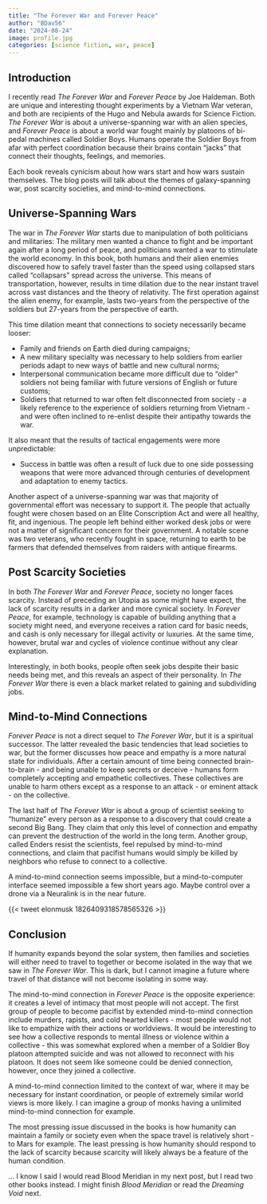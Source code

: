 ```yaml
---
title: "The Forever War and Forever Peace"
author: "BDav56"
date: "2024-08-24"
image: profile.jpg
categories: [science fiction, war, peace]
---
```


## Introduction

I recently read *The Forever War* and *Forever Peace* by Joe Haldeman. Both are unique and interesting thought experiments by a Vietnam War veteran, and both are recipients of the Hugo and Nebula awards for Science Fiction. *The Forever War* is about a universe-spanning war with an alien species, and *Forever Peace* is about a world war fought mainly by platoons of bi-pedal machines called Soldier Boys. Humans operate the Soldier Boys from afar with perfect coordination because their brains contain "jacks" that connect their thoughts, feelings, and memories.

Each book reveals cynicism about how wars start and how wars sustain themselves. The blog posts will talk about the themes of galaxy-spanning war, post scarcity societies, and mind-to-mind connections.

## Universe-Spanning Wars

The war in *The Forever War* starts due to manipulation of both politicians and militaries: The military men wanted a chance to fight and be important again after a long period of peace, and politicians wanted a war to stimulate the world economy. In this book, both humans and their alien enemies discovered how to safely travel faster than the speed using collapsed stars called "collapsars" spread across the universe. This means of transportation, however, results in time dilation due to the near instant travel across vast distances and the theory of relativity. The first operation against the alien enemy, for example, lasts two-years from the perspective of the soldiers but 27-years from the perspective of earth.

This time dilation meant that connections to society necessarily became looser:

-   Family and friends on Earth died during campaigns;
-   A new military specialty was necessary to help soldiers from earlier periods adapt to new ways of battle and new cultural norms;
-   Interpersonal communication became more difficult due to "older" soldiers not being familiar with future versions of English or future customs;
-   Soldiers that returned to war often felt disconnected from society - a likely reference to the experience of soldiers returning from Vietnam - and were often inclined to re-enlist despite their antipathy towards the war.

It also meant that the results of tactical engagements were more unpredictable:

-   Success in battle was often a result of luck due to one side possessing weapons that were more advanced through centuries of development and adaptation to enemy tactics.

Another aspect of a universe-spanning war was that majority of governmental effort was necessary to support it. The people that actually fought were chosen based on an Elite Conscription Act and were all healthy, fit, and ingenious. The people left behind either worked desk jobs or were not a matter of significant concern for their government. A notable scene was two veterans, who recently fought in space, returning to earth to be farmers that defended themselves from raiders with antique firearms. 

## Post Scarcity Societies

In both *The Forever War* and *Forever Peace*, society no longer faces scarcity. Instead of preceding an Utopia as some might have expect, the lack of scarcity results in a darker and more cynical society. In *Forever Peace*, for example, technology is capable of building anything that a society might need, and everyone receives a ration card for basic needs, and cash is only necessary for illegal activity or luxuries. At the same time, however, brutal war and cycles of violence continue without any clear explanation.

Interestingly, in both books, people often seek jobs despite their basic needs being met, and this reveals an aspect of their personality. In *The Forever War* there is even a black market related to gaining and subdividing jobs.

## Mind-to-Mind Connections

*Forever Peace* is not a direct sequel to *The Forever War*, but it is a spiritual successor. The latter revealed the basic tendencies that lead societies to war, but the former discusses how peace and empathy is a more natural state for individuals. After a certain amount of time being connected brain-to-brain - and being unable to keep secrets or deceive - humans form completely accepting and empathetic collectives. These collectives are unable to harm others except as a response to an attack - or eminent attack - on the collective.

The last half of *The Forever War* is about a group of scientist seeking to "humanize" every person as a response to a discovery that could create a second Big Bang. They claim that only this level of connection and empathy can prevent the destruction of the world in the long term. Another group, called Enders resist the scientists, feel repulsed by mind-to-mind connections, and claim that pacifist humans would simply be killed by neighbors who refuse to connect to a collective. 

A mind-to-mind connection seems impossible, but a mind-to-computer interface seemed impossible a few short years ago. Maybe control over a drone via a Neuralink is in the near future. 

{{< tweet elonmusk 1826409318578565326 >}}

## Conclusion

If humanity expands beyond the solar system, then families and societies will either need to travel to together or become isolated in the way that we saw in *The Forever War*. This is dark, but I cannot imagine a future where travel of that distance will not become isolating in some way.

The mind-to-mind connection in *Forever Peace* is the opposite experience: it creates a level of intimacy that most people will not accept. The first group of people to become pacifist by extended mind-to-mind connection include murders, rapists, and cold hearted killers - most people would not like to empathize with their actions or worldviews. It would be interesting to see how a collective responds to mental illness or violence within a collective - this was somewhat explored when a member of a Soldier Boy platoon attempted suicide and was not allowed to reconnect with his platoon. It does not seem like someone could be denied connection, however, once they joined a collective.

A mind-to-mind connection limited to the context of war, where it may be necessary for instant coordination, or people of extremely similar world views is more likely. I can imagine a group of monks having a unlimited mind-to-mind connection for example.  

The most pressing issue discussed in the books is how humanity can maintain a family or society even when the space travel is relatively short - to Mars for example. The least pressing is how humanity should respond to the lack of scarcity because scarcity will likely always be a feature of the human condition.

... I know I said I would read Blood Meridian in my next post, but I read two other books instead. I might finish *Blood Meridian* or read the *Dreaming Void* next. 



